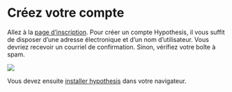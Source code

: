 # Créez votre compte{#s1}
Allez à la [page d'inscription](https://hypothes.is/signup). Pour créer un compte Hypothesis, il vous suffit de disposer d'une adresse électronique et d'un nom d'utilisateur. Vous devriez recevoir un courriel de confirmation. Sinon, vérifiez votre boîte à spam.

![](img/08a7089161c6c5bd7205aa71e717ab6e.png)

Vous devez ensuite [installer hypothesis](#s2) dans votre navigateur.

